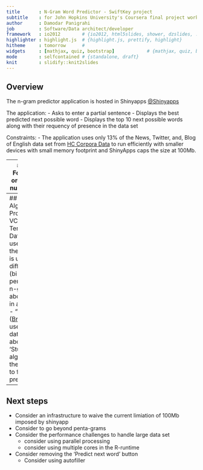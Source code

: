 ```yaml
---
title       : N-Gram Word Predictor - SwiftKey project
subtitle    : for John Hopkins University's Coursera final project work
author      : Damodar Panigrahi
job         : Software/Data architect/developer
framework   : io2012        # {io2012, html5slides, shower, dzslides, ...}
highlighter : highlight.js  # {highlight.js, prettify, highlight}
hitheme     : tomorrow      # 
widgets     : [mathjax, quiz, bootstrap]            # {mathjax, quiz, bootstrap}
mode        : selfcontained # {standalone, draft}
knit        : slidify::knit2slides
---
```


## Overview

The n-gram predictor application is hosted in Shinyapps [@Shinyapps](https://dpanigra.shinyapps.io/ngram/)

The application:
- Asks to enter a partial sentence
- Displays the best predicted next possible word
- Displays the top 10 next possible words along with their requency of presence in the data set


Constraints:
- The application uses only 13% of the News, Twitter, and, Blog of English data set from [HC Corpora Data](http://d396qusza40orc.cloudfront.net/dsscapstone/dataset/Coursera-SwiftKey.zip) to run efficiently with smaller devices with small memory footprint and ShinyApps caps the size at 100Mb.

---
## User Manual
Follow the steps in order mentioned by numbered red circle:

![Use Manual](assets/img/manual.png)

---
## Data Structure, Algorithm, and Procedure used
- VCorpus and TermDocumentMatrix Data Structures are used to help create the n-grams.
- Weka is used to create the different n-grams (bi-, tri-, quad-, and, penta-grams)
- The n-grams created in above step are stored in a SQLite database.
- "Stupid Backoff" ([Brants et al 2007](http://www.cs.columbia.edu/~smaskey/CS6998-0412/supportmaterial/langmodel_mapreduce.pdf)) is used 
- SQLite database created above, along with the 'Stupid Backoff' algorithm, is used by the Shiny application to find the best predicted words 

---
## Next steps
- Consider an infrastructure to waive the current limiation of 100Mb imposed by shinyapp
- Consider to go beyond penta-grams
- Consider the performance challenges to handle large data set
  - consider using parallel processing
  - consider using multiple cores in the R-runtime
- Consider removing the 'Predict next word' button
  - Consider using autofiller



